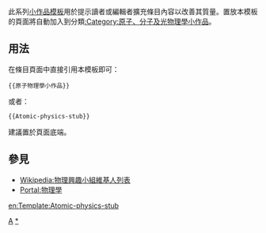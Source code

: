 <includeonly></includeonly><noinclude>{{template doc page viewed directly}}</noinclude>
<!-- 在本行下編輯模板說明 -->
此系列[[:Category:小作品模板|小作品模板]]用於提示讀者或編輯者擴充條目內容以改善其質量。置放本模板的頁面將自動加入到分類[[:Category:原子、分子及光物理學小作品]]。
== 用法 ==
在條目頁面中直接引用本模板即可：
<pre>{{原子物理學小作品}}
</pre>
或者：
<pre>{{Atomic-physics-stub}}
</pre>
建議置於頁面底端。
== 參見 ==
* [[Wikipedia:物理興趣小組維基人列表]]
* [[Portal:物理學]]
<includeonly>
<!-- 本行下加入模板的分類 -->
[[Category:物理學小作品模板|A]]
[[Category:原子、分子及光物理學小作品|*]]
<!-- 本行下加入模板的跨語言鏈接 -->
[[en:Template:Atomic-physics-stub]]
</includeonly>